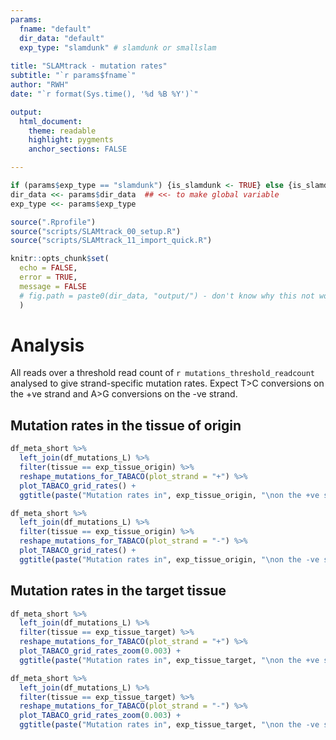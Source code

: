 ```yaml
---
params:
  fname: "default"
  dir_data: "default"
  exp_type: "slamdunk" # slamdunk or smallslam
  
title: "SLAMtrack - mutation rates"
subtitle: "`r params$fname`"
author: "RWH"
date: "`r format(Sys.time(), '%d %B %Y')`"

output: 
  html_document:
    theme: readable 
    highlight: pygments 
    anchor_sections: FALSE

---
```


```r

if (params$exp_type == "slamdunk") {is_slamdunk <- TRUE} else {is_slamdunk <- FALSE}
dir_data <<- params$dir_data  ## <<- to make global variable
exp_type <<- params$exp_type

source(".Rprofile")
source("scripts/SLAMtrack_00_setup.R")
source("scripts/SLAMtrack_11_import_quick.R")

knitr::opts_chunk$set(
  echo = FALSE, 
  error = TRUE, 
  message = FALSE
  # fig.path = paste0(dir_data, "output/") - don't know why this not working
  )

```


# Analysis

All reads over a threshold read count of `r mutations_threshold_readcount` analysed to give strand-specific mutation rates.  Expect T>C conversions on the +ve strand and A>G conversions on the -ve strand.  


## Mutation rates in the tissue of origin

```r

df_meta_short %>% 
  left_join(df_mutations_L) %>% 
  filter(tissue == exp_tissue_origin) %>% 
  reshape_mutations_for_TABACO(plot_strand = "+") %>% 
  plot_TABACO_grid_rates() +
  ggtitle(paste("Mutation rates in", exp_tissue_origin, "\non the +ve strand"))

df_meta_short %>% 
  left_join(df_mutations_L) %>% 
  filter(tissue == exp_tissue_origin) %>% 
  reshape_mutations_for_TABACO(plot_strand = "-") %>% 
  plot_TABACO_grid_rates() +
  ggtitle(paste("Mutation rates in", exp_tissue_origin, "\non the -ve strand"))

```

## Mutation rates in the target tissue

```r

df_meta_short %>% 
  left_join(df_mutations_L) %>% 
  filter(tissue == exp_tissue_target) %>% 
  reshape_mutations_for_TABACO(plot_strand = "+") %>% 
  plot_TABACO_grid_rates_zoom(0.003) +
  ggtitle(paste("Mutation rates in", exp_tissue_target, "\non the +ve strand"))

df_meta_short %>% 
  left_join(df_mutations_L) %>% 
  filter(tissue == exp_tissue_target) %>% 
  reshape_mutations_for_TABACO(plot_strand = "-") %>% 
  plot_TABACO_grid_rates_zoom(0.003) +
  ggtitle(paste("Mutation rates in", exp_tissue_target, "\non the -ve strand"))

```
